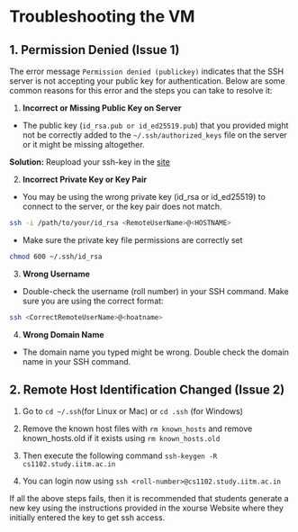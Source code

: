 # Troubleshooting the VM

## 1. Permission Denied (Issue 1)

The error message `Permission denied (publickey)` indicates that the SSH server is not accepting your public key for authentication. Below are some common reasons for this error and the steps you can take to resolve it:

1. **Incorrect or Missing Public Key on Server**
- The public key (`id_rsa.pub or id_ed25519.pub`) that you provided might not be correctly added to the `~/.ssh/authorized_keys` file on the server or it might be missing altogether.

**Solution:** Reupload your ssh-key in the <a target='_blank' href='https://cs1102.study.iitm.ac.in'>site</a>

2. **Incorrect Private Key or Key Pair**

- You may be using the wrong private key (id_rsa or id_ed25519) to connect to the server, or the key pair does not match.

```bash
ssh -i /path/to/your/id_rsa <RemoteUserName>@<HOSTNAME>
```

- Make sure the private key file permissions are correctly set

```bash
chmod 600 ~/.ssh/id_rsa
```

3. **Wrong Username**

- Double-check the username (roll number) in your SSH command. Make sure you are using the correct format:

```bash
ssh <CorrectRemoteUserName>@<hoatname>
```

4. **Wrong Domain Name**

- The domain name you typed might be wrong. Double check the domain name in your SSH command.


## 2. Remote Host Identification Changed (Issue 2)

1. Go to `cd ~/.ssh`(for Linux or Mac) or `cd .ssh` (for Windows)

2. Remove the known host files with `rm known_hosts` and remove known_hosts.old if it exists using `rm known_hosts.old`

3. Then execute the following command `ssh-keygen -R cs1102.study.iitm.ac.in`

4. You can login now using `ssh <roll-number>@cs1102.study.iitm.ac.in`


::: {.callout-note}
If all the above steps fails, then it is recommended that students generate a new key using the instructions provided in the xourse Website where they initially entered the key to get ssh access.
:::